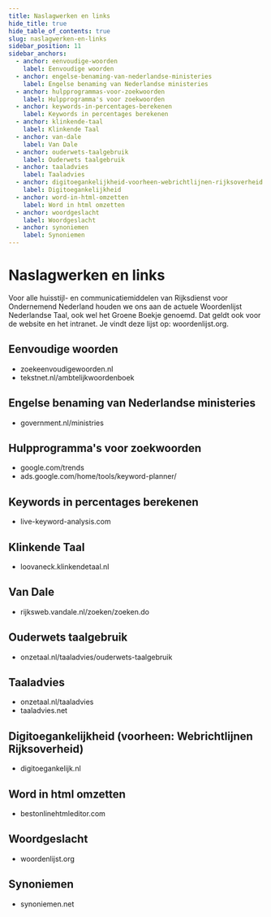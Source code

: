 ```yaml
---
title: Naslagwerken en links
hide_title: true
hide_table_of_contents: true
slug: naslagwerken-en-links
sidebar_position: 11
sidebar_anchors:
  - anchor: eenvoudige-woorden
    label: Eenvoudige woorden
  - anchor: engelse-benaming-van-nederlandse-ministeries
    label: Engelse benaming van Nederlandse ministeries
  - anchor: hulpprogrammas-voor-zoekwoorden
    label: Hulpprogramma's voor zoekwoorden
  - anchor: keywords-in-percentages-berekenen
    label: Keywords in percentages berekenen
  - anchor: klinkende-taal
    label: Klinkende Taal
  - anchor: van-dale
    label: Van Dale
  - anchor: ouderwets-taalgebruik
    label: Ouderwets taalgebruik
  - anchor: taaladvies
    label: Taaladvies
  - anchor: digitoegankelijkheid-voorheen-webrichtlijnen-rijksoverheid
    label: Digitoegankelijkheid
  - anchor: word-in-html-omzetten
    label: Word in html omzetten
  - anchor: woordgeslacht
    label: Woordgeslacht
  - anchor: synoniemen
    label: Synoniemen
---
```



# Naslagwerken en links

Voor alle huisstijl- en communicatiemiddelen van Rijksdienst voor Ondernemend Nederland houden we ons aan de actuele Woordenlijst Nederlandse Taal, ook wel het Groene Boekje genoemd.
Dat geldt ook voor de website en het intranet. Je vindt deze lijst op: <Link href="https://www.woordenlijst.org" showIcon="after" icon="externe-link">woordenlijst.org</Link>.

## Eenvoudige woorden

- <Link href="https://www.zoekeenvoudigewoorden.nl" showIcon="after" icon="externe-link">
    zoekeenvoudigewoorden.nl
  </Link>
- <Link href="https://www.tekstnet.nl/ambtelijkwoordenboek" showIcon="after" icon="externe-link">
    tekstnet.nl/ambtelijkwoordenboek
  </Link>

## Engelse benaming van Nederlandse ministeries

- <Link href="https://www.government.nl/ministries" showIcon="after" icon="externe-link">
    government.nl/ministries
  </Link>

## Hulpprogramma's voor zoekwoorden

- <Link href="https://www.google.com/trends" showIcon="after" icon="externe-link">
    google.com/trends
  </Link>
- <Link href="https://ads.google.com/home/tools/keyword-planner/" showIcon="after" icon="externe-link">
    ads.google.com/home/tools/keyword-planner/
  </Link>

## Keywords in percentages berekenen

- <Link href="https://www.live-keyword-analysis.com" showIcon="after" icon="externe-link">
    live-keyword-analysis.com
  </Link>

## Klinkende Taal

- <Link href="https://loovaneck.klinkendetaal.nl" showIcon="after" icon="externe-link">
    loovaneck.klinkendetaal.nl
  </Link>

## Van Dale

- <Link href="https://rijksweb.vandale.nl/zoeken/zoeken.do" showIcon="after" icon="externe-link">
    rijksweb.vandale.nl/zoeken/zoeken.do
  </Link>

## Ouderwets taalgebruik

- <Link href="https://www.onzetaal.nl/taaladvies/ouderwets-taalgebruik" showIcon="after" icon="externe-link">
    onzetaal.nl/taaladvies/ouderwets-taalgebruik
  </Link>

## Taaladvies

- <Link href="https://www.onzetaal.nl/taaladvies" showIcon="after" icon="externe-link">
    onzetaal.nl/taaladvies
  </Link>
- <Link href="https://taaladvies.net" showIcon="after" icon="externe-link">
    taaladvies.net
  </Link>

## Digitoegankelijkheid (voorheen: Webrichtlijnen Rijksoverheid)

- <Link href="https://www.digitoegankelijk.nl" showIcon="after" icon="externe-link">
    digitoegankelijk.nl
  </Link>

## Word in html omzetten

- <Link href="https://www.bestonlinehtmleditor.com" showIcon="after" icon="externe-link">
    bestonlinehtmleditor.com
  </Link>

## Woordgeslacht

- <Link href="https://www.woordenlijst.org" showIcon="after" icon="externe-link">
    woordenlijst.org
  </Link>

## Synoniemen

- <Link href="https://www.synoniemen.net" showIcon="after" icon="externe-link">
    synoniemen.net
  </Link>

